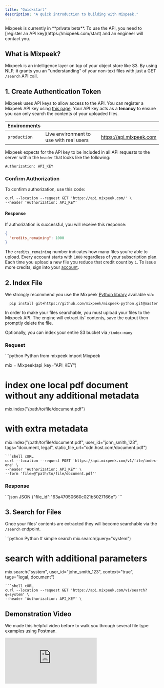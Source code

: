 ```yaml
---
title: "Quickstart"
description: "A quick introduction to building with Mixpeek."
---
```


<Note>
  Mixpeek is currently in **private beta**. To use the API, you need to
  [register an API key](https://mixpeek.com/start) and an engineer will contact
  you.
</Note>

## What is Mixpeek?

Mixpeek is an intelligence layer on top of your object store like S3. By using NLP, it grants you an "understanding" of your non-text files with just a GET `/search` API call.

## 1. Create Authentication Token

Mixpeek uses API keys to allow access to the API. You can register a Mixpeek API key using [this page](https://mixpeek.com/start). Your API key acts as a **tenancy** to ensure you can only search the contents of your uploaded files.

| Environments |                                         |                         |
| ------------ | --------------------------------------- | ----------------------- |
| `production` | Live environment to use with real users | https://api.mixpeek.com |

Mixpeek expects for the API key to be included in all API requests to the server within the `header` that looks like the following:

```
Authorization: API_KEY
```

### Confirm Authorization

To confirm authorization, use this code:

```shell
curl --location --request GET 'https://api.mixpeek.com/' \
--header 'Authorization: API_KEY'
```

#### Response

If authorization is successful, you will receive this response:

```json
{
  "credits_remaining": 1000
}
```

The `credits_remaining` number indicates how many files you're able to upload.
Every account starts with `1000` regardless of your subscription plan.
Each time you upload a new file you reduce that credit count by `1`.
To issue more credits, sign into your [account](https://mixpeek.com/start).

## 2. Index File

We strongly recommend you use the Mixpeek [Python library](/introduction/libraries) available via:

```shell Install
  pip install git+https://github.com/mixpeek/mixpeek-python.git@master
```

In order to make your files searchable, you must upload your files to the Mixpeek API.
The engine will extract its' contents, save the output then promptly delete the file.

Optionally, you can index your entire S3 bucket via `/index-many`

### Request

<CodeGroup>
```python Python
from mixpeek import Mixpeek

mix = Mixpeek(api_key="API_KEY")

# index one local pdf document without any additional metadata

mix.index("/path/to/file/document.pdf")

# with extra metadata

mix.index("/path/to/file/document.pdf", user_id="john_smith_123", tags="document, legal", static_file_url="cdn.host.com/document.pdf")

````
```shell cURL
curl --location --request POST 'https://api.mixpeek.com/v1/file/index-one' \
--header 'Authorization: API_KEY' \
--form 'file=@"path/to/file/document.pdf"'
````

</CodeGroup>

### Response

<CodeGroup>
```json JSON
  {"file_id":"63a47050660c021b5027166e"}
```
</CodeGroup>

## 3. Search for Files

Once your files' contents are extracted they will become searchable via the `/search` endpoint.

<CodeGroup>
```python Python
# simple search
mix.search(query="system")

# search with additional parameters

mix.search("system", user_id="john_smith_123", context="true", tags="legal, document")

````
```shell cURL
curl --location --request GET 'https://api.mixpeek.com/v1/search?q=system' \
--header 'Authorization: API_KEY' \
````

</CodeGroup>

## Demonstration Video

We made this helpful video before to walk you through several file type examples using Postman.

<Frame>
  <div style={{ paddingBottom: "64.98194945848375%" }}>
    <iframe
      src="https://www.youtube.com/embed/o3XP3J5mHHI"
      frameborder="0"
      webkitallowfullscreen
      mozallowfullscreen
      allowfullscreen
      style={{
        position: "absolute",
        top: 0,
        left: 0,
        width: "100%",
        height: "100%",
      }}
    ></iframe>
  </div>
</Frame>
